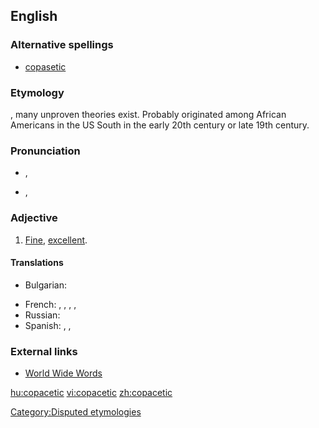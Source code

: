 {{was wotd|2010|January|25}}
==English==

===Alternative spellings===
* [[copasetic]]

===Etymology===
{{unk.}}, many unproven theories exist. Probably originated among African Americans in the US South in the early 20th century or late 19th century.

===Pronunciation===
* {{a|UK}} {{IPA|/kəʊ.pəˈsɛt.ɪk/|lang=en}}, {{SAMPA|/k@U.p@"sEt.Ik/}}
* {{a|US}} {{IPA|/ˌkoʊ.pəˈsɛt.ɪk/|lang=en}}, {{SAMPA|/%koU.p@"sEt.Ik/}}

===Adjective===
{{en-adj}}

# {{US}} [[fine|Fine]], [[excellent]].

====Translations====
{{trans-top|fine, excellent, going just right, swell}}
* Bulgarian: {{t+|bg|отличен|tr=otlíčen}}
{{trans-mid}}
* French: {{t+|fr|super}},  {{t+|fr|extra}},  {{t|fr|super-extra}},  {{t+|fr|ok}},  {{t+|fr|genial}}
* Russian: {{t|ru|отличный|tr=otlíčnyj}}
* Spanish: {{t|es|requetebueno}},  {{t-|es|estupendo}},  {{t-|es|genial}}
{{trans-bottom}}

===External links===
* [http://www.quinion.com/words/weirdwords/ww-cop1.htm World Wide Words]

[[Category:Disputed etymologies]]

[[hu:copacetic]]
[[vi:copacetic]]
[[zh:copacetic]]